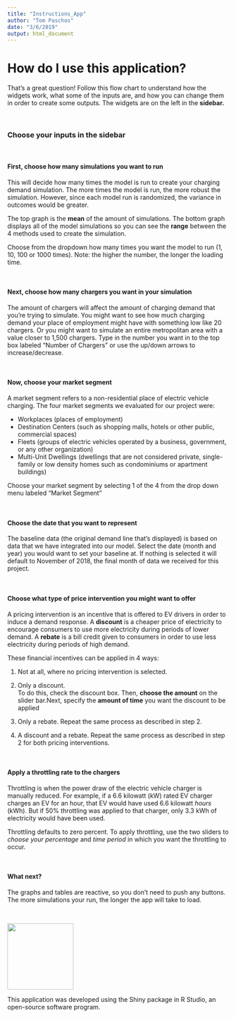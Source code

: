 ```yaml
---
title: "Instructions_App"
author: "Tom Paschos"
date: "3/6/2019"
output: html_document
---
```


# **How do I use this application?**

That's a great question!  Follow this flow chart to understand how the widgets work, what some of the inputs are, and how you can change them in order to create some outputs. The widgets are on the left in the **sidebar.**

&nbsp;

### **Choose your inputs in the sidebar**

&nbsp;

#### **First, choose how many simulations you want to run**

This will decide how many times the model is run to create your charging demand simulation.  The more times the model is run, the more robust the simulation.  However, since each model run is randomized, the variance in outcomes would be greater.  

The top graph is the **mean** of the amount of simulations.  The bottom graph displays all of the model simulations so you can see the **range** between the 4 methods used to create the simulation.

Choose from the dropdown how many times you want the model to run (1, 10, 100 or 1000 times).  Note: the higher the number, the longer the loading time.

&nbsp;
&nbsp;

#### **Next, choose how many chargers you want in your simulation**

The amount of chargers will affect the amount of charging demand that you're trying to simulate.  You might want to see how much charging demand your place of employment might have with something low like 20 chargers.  Or you might want to simulate an entire metropolitan area with a value closer to 1,500 chargers.  Type in the number you want in to the top box labeled "Number of Chargers" or use the up/down arrows to increase/decrease.

&nbsp;
&nbsp;

#### **Now, choose your market segment**

A market segment refers to a non-residential place of electric vehicle charging.  The four market segments we evaluated for our project were:

- Workplaces (places of employment)
- Destination Centers (such as shopping malls, hotels or other public, commercial spaces)
- Fleets (groups of electric vehicles operated by a business, government, or any other organization)
- Multi-Unit Dwellings (dwellings that are not considered private, single-family or low density homes such as condominiums or apartment buildings)

Choose your market segment by selecting 1 of the 4 from the drop down menu labeled "Market Segment"

&nbsp;
&nbsp;

#### **Choose the date that you want to represent**

The baseline data (the original demand line that's displayed) is based on data that we have integrated into our model.  Select the date (month and year) you would want to set your baseline at.  If nothing is selected it will default to November of 2018, the final month of data we received for this project.

&nbsp;
&nbsp;

#### **Choose what type of price intervention you might want to offer**

A pricing intervention is an incentive that is offered to EV drivers in order to induce a demand response.  A **discount** is a cheaper price of electricity to encourage consumers to use more electricity during periods of lower demand.  A **rebate** is a bill credit given to consumers in order to use less electricity during periods of high demand.  

These financial incentives can be applied in 4 ways:

1) Not at all, where no pricing intervention is selected.  

2) Only a discount.  
To do this, check the discount box.  Then, **choose the amount** on the slider bar.Next, specify the **amount of time** you want the discount to be applied

3) Only a rebate.
Repeat the same process as described in step 2.

4) A discount and a rebate.
Repeat the same process as described in step 2 for both pricing interventions.

&nbsp;
&nbsp;

#### **Apply a throttling rate to the chargers**

Throttling is when the power draw of the electric vehicle charger is manually reduced.  For example, if a 6.6 kilowatt (kW) rated EV charger charges an EV for an hour, that EV would have used 6.6 kilowatt *hours* (kWh).  But if 50% throttling was applied to that charger, only 3.3 kWh of electricity would have been used.

Throttling defaults to zero percent.  To apply throttling, use the two sliders to *choose your percentage* and *time period* in which you want the throttling to occur.

&nbsp;
&nbsp;

#### **What next?**

The graphs and tables are reactive, so you don't need to push any buttons.  The more simulations your run, the longer the app will take to load.

&nbsp;
&nbsp;



<img src="RStudio_Shiny.png" width="150">

This application was developed using the Shiny package in R Studio, an open-source software program.


